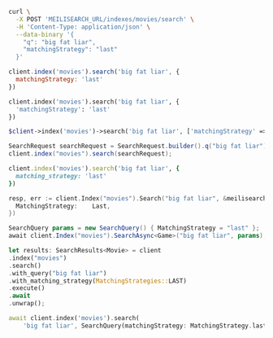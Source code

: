 <CodeGroup>

```bash cURL
curl \
  -X POST 'MEILISEARCH_URL/indexes/movies/search' \
  -H 'Content-Type: application/json' \
  --data-binary '{
    "q": "big fat liar",
    "matchingStrategy": "last"
  }'
```

```javascript JS
client.index('movies').search('big fat liar', {
  matchingStrategy: 'last'
})
```

```python Python
client.index('movies').search('big fat liar', {
  'matchingStrategy': 'last'
})
```

```php PHP
$client->index('movies')->search('big fat liar', ['matchingStrategy' => 'last']);
```

```java Java
SearchRequest searchRequest = SearchRequest.builder().q("big fat liar").matchingStrategy(MatchingStrategy.LAST).build();
client.index("movies").search(searchRequest);
```

```ruby Ruby
client.index('movies').search('big fat liar', {
  matching_strategy: 'last'
})
```

```go Go
resp, err := client.Index("movies").Search("big fat liar", &meilisearch.SearchRequest{
  MatchingStrategy:    Last,
})
```

```csharp C#
SearchQuery params = new SearchQuery() { MatchingStrategy = "last" };
await client.Index("movies").SearchAsync<Game>("big fat liar", params);
```

```rust Rust
let results: SearchResults<Movie> = client
.index("movies")
.search()
.with_query("big fat liar")
.with_matching_strategy(MatchingStrategies::LAST)
.execute()
.await
.unwrap();
```

```dart Dart
await client.index('movies').search(
    'big fat liar', SearchQuery(matchingStrategy: MatchingStrategy.last));
```
</CodeGroup>